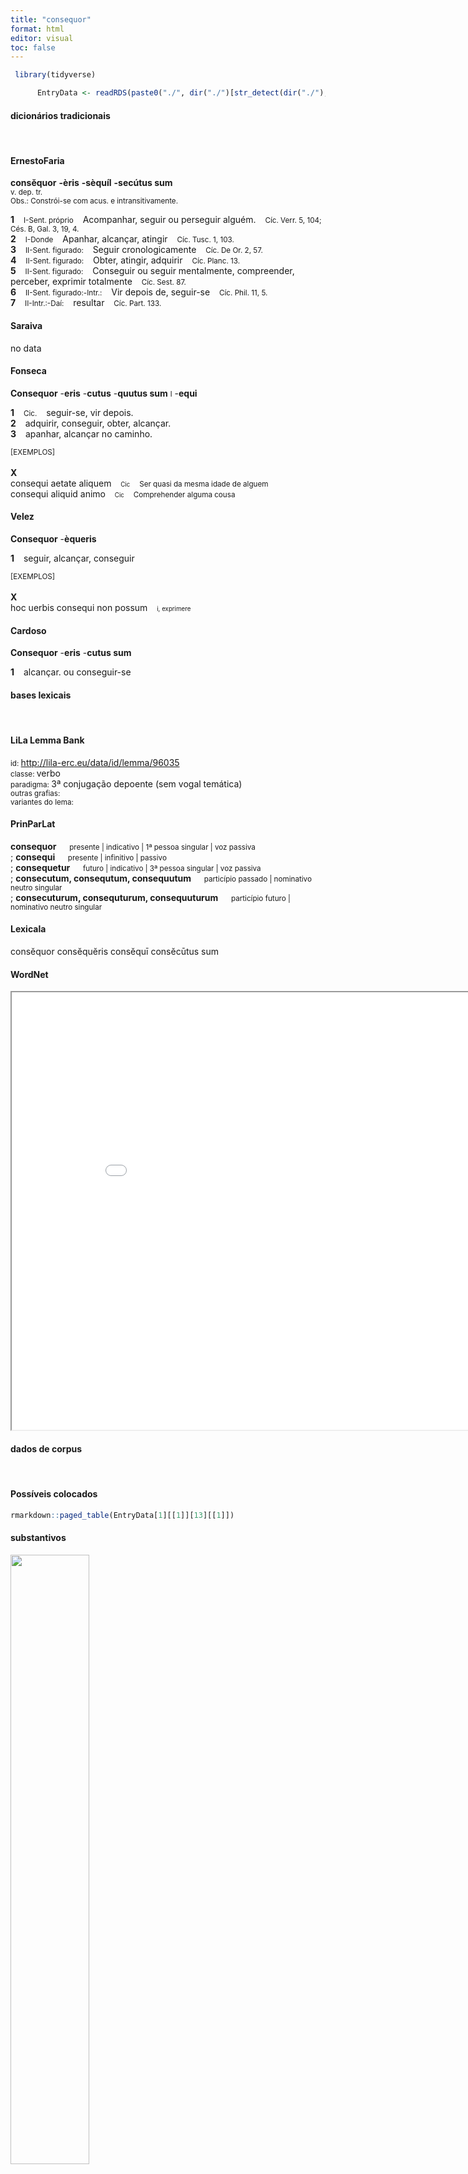 ```yaml
---
title: "consequor"
format: html
editor: visual
toc: false
---
```



```r
 library(tidyverse) 

      EntryData <- readRDS(paste0("./", dir("./")[str_detect(dir("./"), "_xx99-111-110-115-101-113-117-111-114xx_.rds")]))

```


#### dicionários tradicionais

&emsp;




::: panel-tabset

#### ErnestoFaria

<b>consĕquor</b> <b>-èris</b> <b>-sèquíl</b> <b>-secútus sum</b> <br> <small>v. dep. tr.</small> <br> <small>Obs.: Constrói-se com acus. e intransitivamente.</small>   <p> <b>1</b> &ensp; <small>I-Sent. próprio</small> &ensp; Acompanhar, seguir ou perseguir alguém. &ensp; <small>Cíc. Verr. 5, 104; Cés. B, Gal. 3, 19, 4.</small> <br> <b>2</b> &ensp; <small>I-Donde</small> &ensp; Apanhar, alcançar, atingir &ensp; <small>Cíc. Tusc. 1, 103.</small> <br> <b>3</b> &ensp; <small>II-Sent. figurado:</small> &ensp; Seguir cronologicamente &ensp; <small>Cíc. De Or. 2, 57.</small> <br> <b>4</b> &ensp; <small>II-Sent. figurado:</small> &ensp; Obter, atingir, adquirir &ensp; <small>Cíc. Planc. 13.</small> <br> <b>5</b> &ensp; <small>II-Sent. figurado:</small> &ensp; Conseguir ou seguir mentalmente, compreender, perceber, exprimir totalmente &ensp; <small>Cíc. Sest. 87.</small> <br> <b>6</b> &ensp; <small>II-Sent. figurado:-Intr.:</small> &ensp; Vir depois de, seguir-se &ensp; <small>Cíc. Phil. 11, 5.</small> <br> <b>7</b> &ensp; <small>II-Intr.:-Daí:</small> &ensp; resultar &ensp; <small>Cíc. Part. 133.</small> </p>




#### Saraiva

no data




#### Fonseca

<b>Consequor</b> -<b>eris</b> -<b>cutus</b> -<b>quutus sum</b> <small>l</small> -<b>equi</b>   <p> <b>1</b> &ensp; <small>Cic.</small> &ensp; seguir-se, vir depois. <br> <b>2</b> &ensp; adquirir, conseguir, obter, alcançar. <br> <b>3</b> &ensp; apanhar, alcançar no caminho. </p>   <p><small>[EXEMPLOS]</small><br> <br><b>X</b><br>consequi aetate aliquem &ensp; <small><small>Cic</small></small> &ensp; <small>Ser quasi da mesma idade de alguem</small> <br> consequi aliquid animo &ensp; <small><small>Cic</small></small> &ensp; <small>Comprehender alguma cousa</small> </p>




#### Velez

<b>Consequor</b> -<b>èqueris</b>   <p> <b>1</b> &ensp; seguir, alcançar, conseguir </p>   <p><small>[EXEMPLOS]</small><br> <br><b>X</b><br>hoc uerbis consequi non possum &ensp; <small><small>i, exprimere</small></small> </p>




#### Cardoso

<b>Consequor</b> -<b>eris</b> -<b>cutus sum</b>   <p> <b>1</b> &ensp; alcançar. ou conseguir-se </p>


:::



#### bases lexicais

&emsp;






::: panel-tabset

#### LiLa Lemma Bank

<small> id: </small> <a href=' http://lila-erc.eu/data/id/lemma/96035 ' target="_blank"> http://lila-erc.eu/data/id/lemma/96035 </a> <br>
<small> classe: </small> verbo    <br>
<small> paradigma: </small> 3ª conjugação depoente (sem vogal temática) <br>
<small> outras grafias: </small>  <br>
<small> variantes do lema: </small>  <br>





#### PrinParLat

<b> consequor </b>&emsp;<small> presente | indicativo | 1ª pessoa singular | voz passiva </small><br>
; <b> consequi </b>&emsp;<small> presente | infinitivo | passivo </small><br>
; <b> consequetur </b>&emsp;<small> futuro | indicativo | 3ª pessoa singular | voz passiva </small><br>
; <b> consecutum, consequtum, consequutum </b>&emsp;<small> particípio passado | nominativo neutro singular </small><br>
; <b> consecuturum, consequturum, consequuturum </b>&emsp;<small> particípio futuro | nominativo neutro singular </small><br>





#### Lexicala

consĕquor 
 consĕquĕris 
 consĕquī 
 consĕcūtus sum




#### WordNet

<iframe width='900' height='700' src='Media/Tree__xx99-111-110-115-101-113-117-111-114xx__sem_type_lexemes_pt.html'>

</iframe>


:::



#### dados de corpus

&emsp;




::: panel-tabset

#### Possíveis colocados

```r

rmarkdown::paged_table(EntryData[1][[1]][13][[1]])

```


#### substantivos

![](./Media/wordcloud__xx99-111-110-115-101-113-117-111-114xx__BY_collocate_scoreSUBST.webp){width=50% fig-alt='This chart plots collocate by scoreSUBST, for the headword consequor here are all the values plotted: collocate: gloria; scoreSUBST: 2. collocate: possum; scoreSUBST: 0. collocate: dies; scoreSUBST: 2. collocate: nos; scoreSUBST: 0. collocate: sum; scoreSUBST: 0. collocate: aut; scoreSUBST: 0'}




#### adjetivos

![](./Media/wordcloud__xx99-111-110-115-101-113-117-111-114xx__BY_collocate_scoreADJ.webp){width=50% fig-alt='This chart plots collocate by scoreADJ, for the headword consequor here are all the values plotted: collocate: gloria; scoreADJ: 0. collocate: possum; scoreADJ: 0. collocate: dies; scoreADJ: 0. collocate: nos; scoreADJ: 0. collocate: sum; scoreADJ: 0. collocate: aut; scoreADJ: 0'}




#### verbos

![](./Media/wordcloud__xx99-111-110-115-101-113-117-111-114xx__BY_collocate_scoreVERBO.webp){width=50% fig-alt='This chart plots collocate by scoreVERBO, for the headword consequor here are all the values plotted: collocate: gloria; scoreVERBO: 0. collocate: possum; scoreVERBO: 3. collocate: dies; scoreVERBO: 0. collocate: nos; scoreVERBO: 0. collocate: sum; scoreVERBO: 3. collocate: aut; scoreVERBO: 0'}




#### advérbios

![](./Media/wordcloud__xx99-111-110-115-101-113-117-111-114xx__BY_collocate_scoreADV.webp){width=50% fig-alt='This chart plots collocate by scoreADV, for the headword consequor here are all the values plotted: collocate: gloria; scoreADV: 0. collocate: possum; scoreADV: 0. collocate: dies; scoreADV: 0. collocate: nos; scoreADV: 0. collocate: sum; scoreADV: 0. collocate: aut; scoreADV: 0'}




#### preposições e conjunções

![](./Media/wordcloud__xx99-111-110-115-101-113-117-111-114xx__BY_collocate_scoreFUNC.webp){width=50% fig-alt='This chart plots collocate by scoreFUNC, for the headword consequor here are all the values plotted: collocate: gloria; scoreFUNC: 0. collocate: possum; scoreFUNC: 0. collocate: dies; scoreFUNC: 0. collocate: nos; scoreFUNC: 0. collocate: sum; scoreFUNC: 0. collocate: aut; scoreFUNC: 0'}


:::



::: panel-tabset

#### ExemplosTraduzidos

<p> sed quo modo id <b>consequi</b> possis quaeris <br> <small> Sen.Ep.22.1 <br> mas queres saber como podes conseguir isso. <small> [JDD] </small> </small> </p>
; <p> tu nihilo minus si properaris nos <b>consequere</b> <br> <small> Cic.Att.3.7.3 <br> De todo modo tu, se te apressares, vais me alcançar. <small> [JDD, de outra edição] </small> </small> </p>
; <p> ita pro mortali condicione uitae immortalitatem estis <b>consecuti</b> <br> <small> Cic.Phil.14.33.14 <br> Assim em troca da condição mortal da vida alcançastes a imortalidade. <small> [JDD] </small> </small> </p>
; <p> subinde itaque Lucili quam multa sis <b>consecutus</b> recordare <br> <small> Sen.Ep.15.10 <br> E assim, Lucílio, recorda frequentemente quão numerosas coisas coseguiste. <small> [JDD] </small> </small> </p>
; <p> nunc tu propera ut nos <b>consequare</b> si modo recipiemur <br> <small> Cic.Att.3.4 <br> Agora apressa-te em alcançar-me, se é que tenho alguma acolhida. <small> [JDD] </small> </small> </p>
; <p> decerno igitur eorum trium nomine quinquaginta dierum supplicationes causas ut honorificentissimis uerbis <b>consequi</b> potuero complectar ipsa sententia <br> <small> Cic.Phil.14.29.1 <br> Proponho, portanto, ações de graça de cinquenta dias em nome dos três: os motivos, como eu puder conseguir nos termos mais honoríficos, desenvolverei no próprio parecer. <small> [JDD] </small> </small> </p>
; <p> aut uincatis oportet Quirites quod profecto et pietate uestra et tanta concordia <b>consequemini</b> aut quiduis potius quam seruiatis <br> <small> Cic.Phil.6.19.8 <br> Convém, Quirites, ou vencer, o que sem dúvida conseguireis tanto pelo vosso amor da pátria quanto pela vossa tão grande união, ou qualquer coisa melhor do que serdes escravos. <small> [JDD] </small> </small> </p>
; <p> haec se prima latrocinio abrupit Antoni haec tenuit Albam haec se ad Caesarem contulit hanc imitata quarta legio parem uirtutis gloriam <b>consecuta</b> est <br> <small> Cic.Phil.14.31.9 <br> Esta foi a primeira que se desvinculou do bando criminoso de Antônio; esta ocupou Alba; esta se passou para o lado de César; imitando esta, a quarta legião conseguiu uma glória semelhante de valor. <small> [JDD] </small> </small> </p>





#### Frequência por autor

![](./Media/barchart__xx99-111-110-115-101-113-117-111-114xx__lemma_BY_author_Frequencies.webp){width=50% fig-alt='This charts plots the frequency of lemma by author_Frequencies. The Caesar subcorpus registers the highest normalized frequency, with the value of 3.78 and an absolute frequency of 10. The Caesar subcorpus follows, with a normalized frequency of 3.78 and an absolute frequency of 10. the subcorpus with the least normalized frequency is Horatius with the normalized value of 0 and an absolute freqeuncy of 0. here are all the values: subcorpus: Caesar ; normalized frequency: 10 ; absolute frequency: 3.77672029609487. subcorpus: Cicero ; normalized frequency: 60 ; absolute frequency: 3.73775883979966. subcorpus: Horatius ; normalized frequency: 0 ; absolute frequency: 0. subcorpus: Ovidius ; normalized frequency: 0 ; absolute frequency: 0. subcorpus: Phaedrus ; normalized frequency: 0 ; absolute frequency: 0. subcorpus: Sallustius ; normalized frequency: 0 ; absolute frequency: 0. subcorpus: Seneca ; normalized frequency: 11 ; absolute frequency: 2.05296653664545. subcorpus: Suetonius ; normalized frequency: 0 ; absolute frequency: 0. subcorpus: Tacitus ; normalized frequency: 0 ; absolute frequency: 0. subcorpus: Vergilius ; normalized frequency: 0 ; absolute frequency: 0. subcorpus: Hieronymus ; normalized frequency: 0 ; absolute frequency: 0'}




#### Frequência por gênero

![](./Media/barchart__xx99-111-110-115-101-113-117-111-114xx__lemma_BY_genre_Frequencies.webp){width=50% fig-alt='This charts plots the frequency of lemma by genre_Frequencies. The Prosa.oratória subcorpus registers the highest normalized frequency, with the value of 3.94 and an absolute frequency of 41. The Prosa.filosófica subcorpus follows, with a normalized frequency of 3.46 and an absolute frequency of 21. the subcorpus with the least normalized frequency is Poesia.lírica with the normalized value of 0 and an absolute freqeuncy of 0. here are all the values: subcorpus: Prosa.histórica ; normalized frequency: 10 ; absolute frequency: 2.43433384454344. subcorpus: Prosa.filosófica ; normalized frequency: 21 ; absolute frequency: 3.45958056704173. subcorpus: Prosa.oratória ; normalized frequency: 41 ; absolute frequency: 3.93651647096099. subcorpus: Prosa.epistolográfica ; normalized frequency: 9 ; absolute frequency: 2.38480086912743. subcorpus: Poesia.lírica ; normalized frequency: 0 ; absolute frequency: 0. subcorpus: Poesia.didática ; normalized frequency: 0 ; absolute frequency: 0. subcorpus: Poesia.trágica ; normalized frequency: 0 ; absolute frequency: 0. subcorpus: Poesia.épica ; normalized frequency: 0 ; absolute frequency: 0. subcorpus: Prosa.ficcional ; normalized frequency: 0 ; absolute frequency: 0'}




#### Frequência por século

![](./Media/barchart__xx99-111-110-115-101-113-117-111-114xx__lemma_BY_period_Frequencies.webp){width=50% fig-alt='This charts plots the frequency of lemma by period_Frequencies. The I.a.C. subcorpus registers the highest normalized frequency, with the value of 3.26 and an absolute frequency of 70. The I.a.C. subcorpus follows, with a normalized frequency of 3.26 and an absolute frequency of 70. the subcorpus with the least normalized frequency is II.d.C. with the normalized value of 0 and an absolute freqeuncy of 0. here are all the values: subcorpus: I.a.C. ; normalized frequency: 70 ; absolute frequency: 3.258087037468. subcorpus: I.d.C. ; normalized frequency: 11 ; absolute frequency: 1.68272908061802. subcorpus: II.d.C. ; normalized frequency: 0 ; absolute frequency: 0. subcorpus: IV.d.C. ; normalized frequency: 0 ; absolute frequency: 0'}


:::

